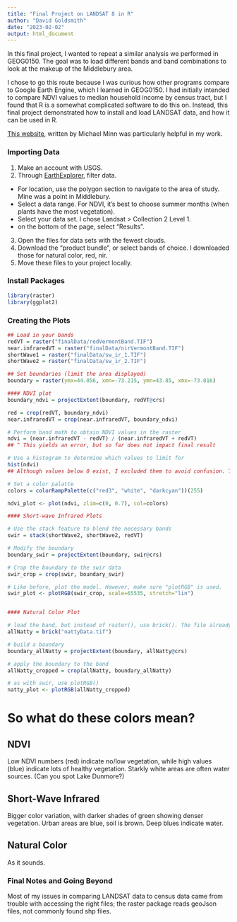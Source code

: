 ```yaml
---
title: "Final Project on LANDSAT 8 in R"
author: "David Goldsmith"
date: "2023-02-02"
output: html_document
---
```

In this final project, I wanted to repeat a similar analysis we performed in GEOG0150. The goal was to load different bands and band combinations to look at the makeup of the Middlebury area.

I chose to go this route because I was curious how other programs compare to Google Earth Engine, which I learned in GEOG0150. I had initially intended to compare NDVI values to median household income by census tract, but I found that R is a somewhat complicated software to do this on. Instead, this final project demonstrated how to install and load LANDSAT data, and how it can be used in R.

[This website](https://michaelminn.net/tutorials/r-landsat/index.html), written by Michael Minn was particularly helpful in my work.

### Importing Data

1. Make an account with USGS.
2. Through [EarthExplorer](https://earthexplorer.usgs.gov/), filter data.
* For location, use the polygon section to navigate to the area of study. Mine was a point in Middlebury.
* Select a data range. For NDVI, it's best to choose summer months (when plants have the most vegetation).
* Select your data set. I chose Landsat > Collection 2 Level 1.
* on the bottom of the page, select "Results".
3. Open the files for data sets with the fewest clouds.
4. Download the "product bundle", or select bands of choice. I downloaded those for natural color, red, nir.
5. Move these files to your project locally.

### Install Packages
```r
library(raster)
library(ggplot2)
```

### Creating the Plots
```r
## Load in your bands
redVT = raster("finalData/redVermontBand.TIF")
near.infraredVT = raster("finalData/nirVermontBand.TIF")
shortWave1 = raster("finalData/sw_ir_1.TIF")
shortWave2 = raster("finalData/sw_ir_2.TIF")

## Set boundaries (limit the area displayed)
boundary = raster(ymx=44.056, xmn=-73.215, ymn=43.85, xmx=-73.016)

#### NDVI plot
boundary_ndvi = projectExtent(boundary, redVT@crs)

red = crop(redVT, boundary_ndvi)
near.infraredVT = crop(near.infraredVT, boundary_ndvi)

# Perform band math to obtain NDVI values in the raster
ndvi = (near.infraredVT - redVT) / (near.infraredVT + redVT)
## ^ This yields an error, but so far does not impact final result

# Use a histogram to determine which values to limit for
hist(ndvi)
## Although values below 0 exist, I excluded them to avoid confusion. These points are spots of water.

# Set a color palatte
colors = colorRampPalette(c("red3", "white", "darkcyan"))(255)

ndvi_plot <- plot(ndvi, zlim=c(0, 0.7), col=colors)

#### Short-wave Infrared Plots

# Use the stack feature to blend the necessary bands
swir = stack(shortWave2, shortWave2, redVT)

# Modify the boundary
boundary_swir = projectExtent(boundary, swir@crs)

# Crop the boundary to the swir data
swir_crop = crop(swir, boundary_swir)

# Like before, plot the model. However, make sure "plotRGB" is used.
swir_plot <- plotRGB(swir_crop, scale=65535, stretch="lin")


#### Natural Color Plot

# load the band, but instead of raster(), use brick(). The file already contains layered bands
allNatty = brick("nattyData.tif")

# build a boundary
boundary_allNatty = projectExtent(boundary, allNatty@crs)

# apply the boundary to the band
allNatty_cropped = crop(allNatty, boundary_allNatty)

# as with swir, use plotRGB()
natty_plot <- plotRGB(allNatty_cropped)

```


# So what do these colors mean?

## NDVI
Low NDVI numbers (red) indicate no/low vegetation, while high values (blue) indicate lots of healthy vegetation. Starkly white areas are often water sources. (Can you spot Lake Dunmore?)

## Short-Wave Infrared
Bigger color variation, with darker shades of green showing denser vegetation. Urban areas are blue, soil is brown. Deep blues indicate water.

## Natural Color
As it sounds.

### Final Notes and Going Beyond

Most of my issues in comparing LANDSAT data to census data came from trouble with accessing the right files; the raster package reads geoJson files, not commonly found shp files.



